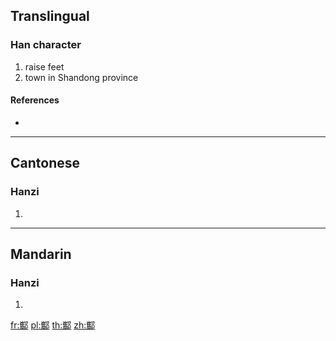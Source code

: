 {{character info/new}}
==Translingual==

===Han character===
{{Han char|rn=163|rad=邑|as=18|sn=21|four=27227|canj=UBNL}}

# raise feet
# town in Shandong province

====References====
* {{Han ref|kx=1279.300|dkj=39748|dj=1778.260|hdz=63805.050|uh=9145|ud=37189|bh=F65C|bd=63068}}

----

==Cantonese==

===Hanzi===
{{yue-hanzi|jyut=kwai4|y=kwai4}}

# {{defn|lang=yue|sort=邑18}}

----

==Mandarin==

===Hanzi===
{{cmn-hanzi|pin=[[xī]] ([[xi1]])|wg=hsi<sup>1</sup>}}

# {{defn|lang=cmn|sort=邑18}}

[[fr:酅]]
[[pl:酅]]
[[th:酅]]
[[zh:酅]]